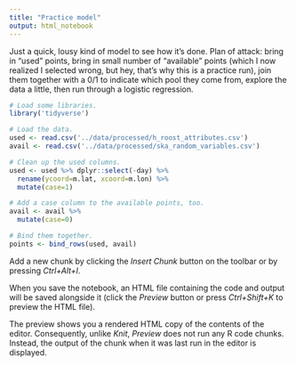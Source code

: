 ```yaml
---
title: "Practice model"
output: html_notebook
---
```


Just a quick, lousy kind of model to see how it's done. Plan of attack: bring in "used" points, bring in small number of "available" points (which I now realized I selected wrong, but hey, that's why this is a practice run), join them together with a 0/1 to indicate which pool they come from, explore the data a little, then run through a logistic regression.

```r
# Load some libraries.
library('tidyverse')

# Load the data.
used <- read.csv('../data/processed/h_roost_attributes.csv')
avail <- read.csv('../data/processed/ska_random_variables.csv')

# Clean up the used columns.
used <- used %>% dplyr::select(-day) %>%
  rename(ycoord=m.lat, xcoord=m.lon) %>%
  mutate(case=1)

# Add a case column to the available points, too.
avail <- avail %>%
  mutate(case=0)

# Bind them together.
points <- bind_rows(used, avail)
```

Add a new chunk by clicking the *Insert Chunk* button on the toolbar or by pressing *Ctrl+Alt+I*.

When you save the notebook, an HTML file containing the code and output will be saved alongside it (click the *Preview* button or press *Ctrl+Shift+K* to preview the HTML file).

The preview shows you a rendered HTML copy of the contents of the editor. Consequently, unlike *Knit*, *Preview* does not run any R code chunks. Instead, the output of the chunk when it was last run in the editor is displayed.
